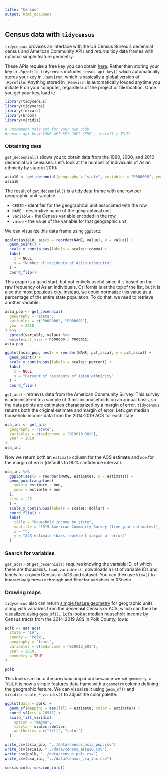 ```yaml
---
title: "Census"
output: html_document
---
```


## Census data with `tidycensus`

[`tidycensus`](https://walkerke.github.io/tidycensus/index.html) provides an interface with the US Census Bureau's decennial census and American Community APIs and returns tidy data frames with optional simple feature geometry. 

These APIs require a free key you can obtain [here](https://api.census.gov/data/key_signup.html). Rather than storing your key in `.Rprofile`, `tidycensus` includes `census_api_key()` which automatically stores your key in `.Renviron`, which is basically a global version of `.Rprofile`. Anything stored in `.Renviron` is automatically loaded anytime you initiate R on your computer, regardless of the project or file location. Once you get your key, load it:

```r
library(tidycensus)
library(tidyverse)
library(forcats)
library(broom)
library(viridis)
```

```r
# uncomment this out for your own code
#census_api_key("YOUR API KEY GOES HERE", install = TRUE) 
```


### Obtaining data

`get_decennial()` allows you to obtain data from the 1990, 2000, and 2010 decennial US censuses. Let's look at the number of individuals of Asian ethnicity by state in 2010:

```r
asia10 <- get_decennial(geography = "state", variables = "P008006", year = 2010)
asia10
```

The result of `get_decennial()` is a tidy data frame with one row per geographic unit-variable.

* `GEOID` - identifier for the geographical unit associated with the row
* `NAME` - descriptive name of the geographical unit
* `variable` - the Census variable encoded in the row
* `value` - the value of the variable for that geographic unit

We can visualize this data frame using `ggplot2`:

```r
ggplot(asia10, aes(x = reorder(NAME, value), y = value)) +
  geom_point() +
  scale_y_continuous(labels = scales::comma) +
  labs(
    x = NULL,
    y = "Number of residents of Asian ethnicity"
  ) +
  coord_flip()
```

This graph is a good start, but not entirely useful since it is based on the raw frequency of Asian individuals. California is at the top of the list, but it is also the most populous city. Instead, we could normalize this value as a percentage of the entire state population. To do that, we need to retrieve another variable:

```r
asia_pop <- get_decennial(
  geography = "state",
  variables = c("P008006", "P008001"),
  year = 2010
) %>%
  spread(variable, value) %>%
  mutate(pct_asia = P008006 / P008001)
asia_pop

ggplot(asia_pop, aes(x = reorder(NAME, pct_asia), y = pct_asia)) +
  geom_point() +
  scale_y_continuous(labels = scales::percent) +
  labs(
    x = NULL,
    y = "Percent of residents of Asian ethnicity"
  ) +
  coord_flip()
```

`get_acs()` retrieves data from the American Community Survey. This survey is administered to a sample of 3 million households on an annual basis, so the data points are estimates characterized by a margin of error. `tidycensus` returns both the original estimate and margin of error. Let's get median household income data from the 2014-2019 ACS for each state.

```r
usa_inc <- get_acs(
  geography = "state",
  variables = c(medincome = "B19013_001"),
  year = 2019
)
usa_inc
```

Now we return both an `estimate` column for the ACS estimate and `moe` for the margin of error (defaults to 90% confidence interval).

```r
usa_inc %>%
  ggplot(aes(x = reorder(NAME, estimate), y = estimate)) +
  geom_pointrange(aes(
    ymin = estimate - moe,
    ymax = estimate + moe
  ),
  size = .25
  ) +
  scale_y_continuous(labels = scales::dollar) +
  coord_flip() +
  labs(
    title = "Household income by state",
    subtitle = "2019 American Community Survey (five-year estimates)",
    x = "",
    y = "ACS estimate (bars represent margin of error)"
  )
```


### Search for variables

`get_acs()` or `get_decennial()` requires knowing the variable ID, of which there are thousands. `load_variables()` downloads a list of variable IDs and labels for a given Census or ACS and dataset. You can then use `View()` to interactively browse through and filter for variables in RStudio.


### Drawing maps

`tidycensus` also can return [simple feature geometry](/notes/simple-features/) for geographic units along with variables from the decennial Census or ACS, which can then be [visualized using `geom_sf()`.](/notes/vector-maps/). Let's look at median household income by Census tracts from the 2014-2019 ACS in Polk County, Iowa:

```r
polk <- get_acs(
  state = "IA",
  county = "Polk",
  geography = "tract",
  variables = c(medincome = "B19013_001"),
  year = 2019,
  geometry = TRUE
)
```

```r
polk
```

This looks similar to the previous output but because we set `geometry = TRUE` it is now a simple features data frame with a `geometry` column defining the geographic feature. We can visualize it using `geom_sf()` and `viridis::scale_*_viridis()` to adjust the color palette.

```r
ggplot(data = polk) +
  geom_sf(mapping = aes(fill = estimate, color = estimate)) +
  coord_sf(crs = 26911) +
  scale_fill_viridis(
    option = "magma",
    labels = scales::dollar,
    aesthetics = c("fill", "color")
  )
```


```r

write_csv(asia_pop, "../data/census_asia_pop.csv")
write_csv(asia10, "../data/census_asia10.csv")
write_csv(polk, "../data/census_polk.csv")
write_csv(usa_inc, "../data/census_usa_inc.csv")
```


```r
sessioninfo::session_info()
```